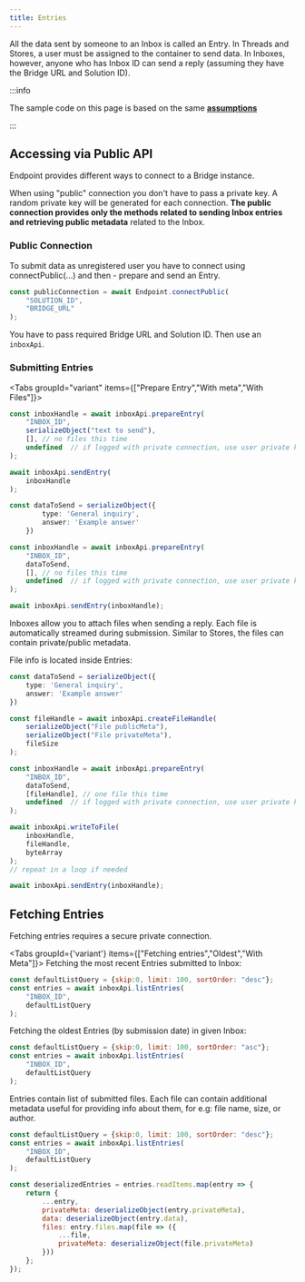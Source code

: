 ```yaml
---
title: Entries
---
```



All the data sent by someone to an Inbox is called an Entry.
In Threads and Stores, a user must be assigned to the container to send data. In Inboxes, however, 
anyone who has Inbox ID can send a reply (assuming they have the Bridge URL and Solution ID).

:::info

The sample code on this page is based on the same **[assumptions](./first-app#initial-assumptions)**

:::

## Accessing via Public API

Endpoint provides different ways to connect to a Bridge instance.

When using "public" connection you don't have to pass a private key. A random private key will be generated for each connection.
**The public connection provides only the methods related to sending Inbox entries and retrieving public metadata** related to the Inbox.

### Public Connection

To submit data as unregistered user you have to connect using connectPublic(...) and then - prepare and send an Entry.
```ts
const publicConnection = await Endpoint.connectPublic(
    "SOLUTION_ID",
    "BRIDGE_URL"
);
```

You have to pass required Bridge URL and Solution ID. Then use an `inboxApi`.


### Submitting Entries

<Tabs groupId="variant" items={["Prepare Entry","With meta","With Files"]}>
<Tab>

```ts
const inboxHandle = await inboxApi.prepareEntry(
    "INBOX_ID",
    serializeObject("text to send"),
    [], // no files this time
    undefined  // if logged with private connection, use user private key here.
);

await inboxApi.sendEntry(
    inboxHandle
);
```
</Tab>
<Tab>

```ts
const dataToSend = serializeObject({
        type: 'General inquiry',
        answer: 'Example answer'
    })

const inboxHandle = await inboxApi.prepareEntry(
    "INBOX_ID",
    dataToSend,
    [], // no files this time
    undefined  // if logged with private connection, use user private key here.
);

await inboxApi.sendEntry(inboxHandle);
```
</Tab>

<Tab>
Inboxes allow you to attach files when sending a reply. Each file is automatically streamed during submission.
Similar to Stores, the files can contain private/public metadata.

File info is located inside Entries:
```ts
const dataToSend = serializeObject({
    type: 'General inquiry',
    answer: 'Example answer'
})

const fileHandle = await inboxApi.createFileHandle(
    serializeObject("File publicMeta"),
    serializeObject("File privateMeta"),
    fileSize
);

const inboxHandle = await inboxApi.prepareEntry(
    "INBOX_ID",
    dataToSend,
    [fileHandle], // one file this time
    undefined  // if logged with private connection, use user private key here.
);

await inboxApi.writeToFile(
    inboxHandle,
    fileHandle,
    byteArray
);
// repeat in a loop if needed

await inboxApi.sendEntry(inboxHandle);
```
</Tab>
</Tabs>


## Fetching Entries

Fetching entries requires a secure private connection.

<Tabs groupId={'variant'} items={["Fetching entries","Oldest","With Meta"]}>
<Tab>
Fetching the most recent Entries submitted to Inbox:

```js
const defaultListQuery = {skip:0, limit: 100, sortOrder: "desc"};
const entries = await inboxApi.listEntries(
    "INBOX_ID",
    defaultListQuery
);
```

</Tab>
<Tab >
Fetching the oldest Entries (by submission date) in given Inbox:

```js
const defaultListQuery = {skip:0, limit: 100, sortOrder: "asc"};
const entries = await inboxApi.listEntries(
    "INBOX_ID",
    defaultListQuery
);
```
</Tab>
<Tab >
Entries contain list of submitted files.
Each file can contain additional metadata useful for providing info about them, for e.g: file name, size, or author.

```js
const defaultListQuery = {skip:0, limit: 100, sortOrder: "desc"};
const entries = await inboxApi.listEntries(
    "INBOX_ID",
    defaultListQuery
);

const deserializedEntries = entries.readItems.map(entry => {
    return {
        ...entry,
        privateMeta: deserializeObject(entry.privateMeta),
        data: deserializeObject(entry.data),
        files: entry.files.map(file => ({
            ...file,
            privateMeta: deserializeObject(file.privateMeta)
        }))
    };
});
```
</Tab>

</Tabs>

